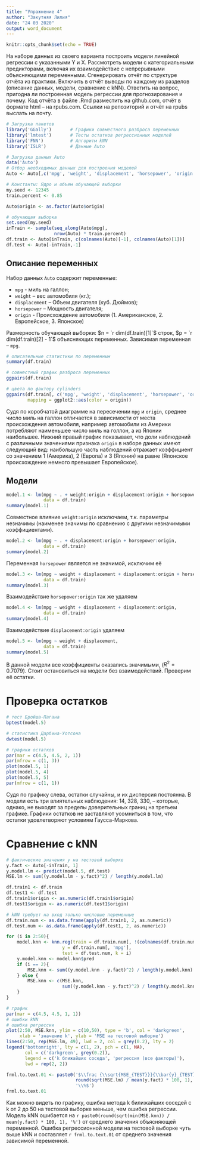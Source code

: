---
title: "Упражнение 4"
author: "Закутняя Лилия"
date: "24 03 2020"
output: word_document
---

```{r setup, include=FALSE}
knitr::opts_chunk$set(echo = TRUE)
```

На наборе данных из своего варианта построить модели линейной регрессии с указанными Y и X. Рассмотреть модели с категориальными предикторами, включая их взаимодействие с непрерывными объясняющими переменными. Сгенерировать отчёт по структуре отчёта из практики. Включить в отчёт выводы по каждому из разделов (описание данных, модели, сравнение с kNN). Ответить на вопрос, пригодна ли построенная модель регрессии для прогнозирования и почему.
Код отчёта в файле .Rmd разместить на github.com, отчёт в формате html – на rpubs.com. Ссылки на репозиторий и отчёт на rpubs выслать на почту.

```{r Данные и пакеты, warning = F, message = F}
# Загрузка пакетов
library('GGally')       # Графики совместного разброса переменных
library('lmtest')       # Тесты остатков регрессионных моделей
library('FNN')          # Алгоритм kNN
library('ISLR')         # Данные Auto

# Загрузка данных Auto
data('Auto')
# Отбор необходимых данных для построения моделей
Auto <- Auto[,c('mpg', 'weight', 'displacement', 'horsepower', 'origin'), drop = FALSE]

# Константы: Ядро и объем обучающей выборки
my.seed <- 12345
train.percent <- 0.85

Auto$origin <- as.factor(Auto$origin)

# обучающая выборка
set.seed(my.seed)
inTrain <- sample(seq_along(Auto$mpg), 
                  nrow(Auto) * train.percent)
df.train <- Auto[inTrain, c(colnames(Auto)[-1], colnames(Auto)[1])]
df.test <- Auto[-inTrain,-1]
```

## Описание переменных  

Набор данных `Auto` содержит переменные:  

- `mpg` - миль на галлон;
- `weight` – вес автомобиля (кг.);  
- `displacement` – Объем двигателя (куб. Дюймов);
- `horsepower` – Мощность двигателя;
- `origin` - Происхождение автомобиля (1. Американское, 2. Европейское, 3. Японское)

Размерность обучающей выборки: $n = `r dim(df.train)[1]`$ строк, $p = `r dim(df.train)[2] - 1`$ объясняющих переменных. Зависимая переменная -- `mpg`.

```{r Описание данных, echo = F, message = F, warning = F}

# описательные статистики по переменным
summary(df.train)

# совместный график разброса переменных
ggpairs(df.train)

# цвета по фактору cylinders
ggpairs(df.train[, c('mpg', 'weight', 'displacement', 'horsepower', 'origin')], 
        mapping = ggplot2::aes(color = origin))
```

Судя по коробчатой диаграмме на пересечении `mpg` и `origin`, среднее число миль на галлон отличается в зависимости от места происхождения автомобиля, например автомобили из Америки потребляют наименьшее число миль на голлон, а из Японии наибольшее. Нижний правый график показывает, что доли наблюдений с различными значениями признака `origin` в наборе данных имеют следующий вид: наибольшую часть наблюдений отражает коэффициент со значением 1 (Америка), 2 (Европа) и 3 (Япония) на равне (Японское происхождение немного превышает Европейское).

## Модели  

```{r echo = F, warning = F, error = F}
model.1 <- lm(mpg ~ . + weight:origin + displacement:origin + horsepower:origin,
              data = df.train)
summary(model.1)
```

Совместное влияние `weight:origin` исключаем, т.к. параметры незначимы (наименее значимы по сравнению с другими незначимыми коэффициентами).

```{r echo = F, warning = F, error = F}
model.2 <- lm(mpg ~ . + displacement:origin + horsepower:origin,
              data = df.train)
summary(model.2)
```

Переменная `horsepower` является не значимой, исключим её

```{r echo = F, warning = F, error = F}
model.3 <- lm(mpg ~ weight + displacement + displacement:origin + horsepower:origin,
              data = df.train)
summary(model.3)
```

Взаимодействие `horsepower:origin` так же удаляем

```{r echo = F, warning = F, error = F}
model.4 <- lm(mpg ~ weight + displacement + displacement:origin,
              data = df.train)
summary(model.4)
```

Взаимодействие `displacement:origin` удаляем

```{r echo = F, warning = F, error = F}
model.5 <- lm(mpg ~ weight + displacement,
              data = df.train)
summary(model.5)
```

В данной модели все коэффициенты оказались значимыми,  ($R^2=0.7079$). Cтоит остановиться на модели без взаимодействий. Проверим её остатки.

# Проверка остатков  

```{r , warning = F, error = F}

# тест Бройша-Пагана
bptest(model.5)

# статистика Дарбина-Уотсона
dwtest(model.5)

# графики остатков
par(mar = c(4.5, 4.5, 2, 1))
par(mfrow = c(1, 3))
plot(model.5, 1)
plot(model.5, 4)
plot(model.5, 5)
par(mfrow = c(1, 1))
```

Судя по графику слева, остатки случайны, и их дисперсия постоянна. В модели есть три влиятельных наблюдения: 14, 328, 330, – которые, однако, не выходят за пределы доверительных границ на третьем графике. Графики остатков не заставляют усомниться в том, что остатки удовлетворяют условиям Гаусса-Маркова.

# Сравнение с kNN

```{r }

# фактические значения y на тестовой выборке
y.fact <- Auto[-inTrain, 1]
y.model.lm <- predict(model.5, df.test)
MSE.lm <- sum((y.model.lm - y.fact)^2) / length(y.model.lm)

df.train1 <- df.train
df.test1 <- df.test
df.train1$origin <- as.numeric(df.train1$origin)
df.test1$origin <- as.numeric(df.test1$origin)

# kNN требует на вход только числовые переменные
df.train.num <- as.data.frame(apply(df.train1, 2, as.numeric))
df.test.num <- as.data.frame(apply(df.test1, 2, as.numeric))

for (i in 2:50){
    model.knn <- knn.reg(train = df.train.num[, !(colnames(df.train.num) %in% 'mpg')], 
                     y = df.train.num[, 'mpg'], 
                     test = df.test.num, k = i)
    y.model.knn <- model.knn$pred
    if (i == 2){
        MSE.knn <- sum((y.model.knn - y.fact)^2) / length(y.model.knn)
    } else {
        MSE.knn <- c(MSE.knn, 
                     sum((y.model.knn - y.fact)^2) / length(y.model.knn))
    }
}

# график
par(mar = c(4.5, 4.5, 1, 1))
# ошибки kNN
# ошибка регрессии
plot(2:50, MSE.knn, ylim = c(10,50), type = 'b', col = 'darkgreen',
     xlab = 'значение k', ylab = 'MSE на тестовой выборке')
lines(2:50, rep(MSE.lm, 49), lwd = 2, col = grey(0.2), lty = 2)
legend('bottomright', lty = c(1, 2), pch = c(1, NA), 
       col = c('darkgreen', grey(0.2)), 
       legend = c('k ближайших соседа', 'регрессия (все факторы)'), 
       lwd = rep(2, 2))
```

```{r, include = F}
frml.to.text.01 <- paste0('$\\frac {\\sqrt{MSE_{TEST}}}{\\bar{y}_{TEST}} = ',
                          round(sqrt(MSE.lm) / mean(y.fact) * 100, 1),
                          '\\%$')
frml.to.text.01
```
Как можно видеть по графику, ошибка метода k билижайших соседей с k от 2 до 50 на тестовой выборке меньше, чем ошибка регрессии. Модель kNN ошибается на `r paste0(round(sqrt(min(MSE.knn)) / mean(y.fact) * 100, 1), '%')` от среднего значения объясняющей переменной. Ошибка регрессионной модели на тестовой выборке чуть выше kNN и составляет `r frml.to.text.01` от среднего значения зависимой переменной.